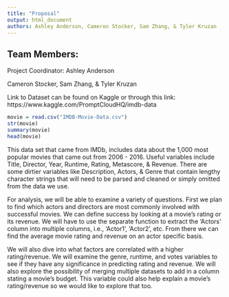 ```yaml
---
title: "Proposal"
output: html_document
authors: Ashley Anderson, Cameron Stocker, Sam Zhang, & Tyler Kruzan
---
```

## Team Members:
Project Coordinator: Ashley Anderson

Cameron Stocker, Sam Zhang, & Tyler Kruzan

Link to Dataset can be found on Kaggle or through this link: https://www.kaggle.com/PromptCloudHQ/imdb-data

```r
movie = read.csv("IMDB-Movie-Data.csv")
str(movie)
summary(movie)
head(movie)
```

This data set that came from IMDb, includes data about the 1,000 most popular movies that came out from 2006 - 2016. Useful variables include Title, Director, Year, Runtime, Rating, Metascore, & Revenue. There are some dirtier variables like Description, Actors, & Genre that contain lengthy character strings that will need to be parsed and cleaned or simply omitted from the data we use.  

For analysis, we will be able to examine a variety of questions. First we plan to find which actors and directors are most commonly involved with successful movies. We can define success by looking at a movie's rating or its revenue. We will have to use the separate function to extract the 'Actors' column into multiple columns, i.e., 'Actor1', 'Actor2', etc. From there we can find the average movie rating and revenue on an actor specific basis.

We will also dive into what factors are correlated with a higher rating/revenue. We will examine the genre, runtime, and votes variables to see if they have any significance in predicting rating and revenue. We will also explore the possibility of merging multiple datasets to add in a column stating a movie's budget. This variable could also help explain a movie's rating/revenue so we would like to explore that too. 